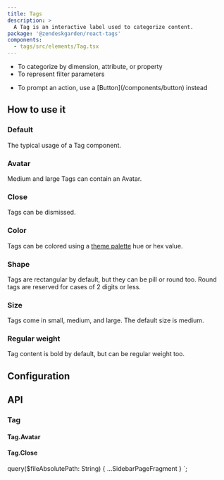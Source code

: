 ```yaml
---
title: Tags
description: >
  A Tag is an interactive label used to categorize content.
package: '@zendeskgarden/react-tags'
components:
  - tags/src/elements/Tag.tsx
---
```


<Usage>
  <Use>
    <ul>
      <li>To categorize by dimension, attribute, or property</li>
      <li>To represent filter parameters</li>
    </ul>
  </Use>
  <Misuse>
    <ul>
      <li>
        <Markdown>To prompt an action, use a [Button](/components/button) instead</Markdown>
      </li>
    </ul>
  </Misuse>
</Usage>

## How to use it

### Default

The typical usage of a Tag component.


<CodeExample code={TagsDefaultCode}>
  <TagsDefault />
</CodeExample>

### Avatar

Medium and large Tags can contain an Avatar.


<CodeExample code={TagsAvatarCode}>
  <TagsAvatar />
</CodeExample>

### Close

Tags can be dismissed.


<CodeExample code={TagsCloseCode}>
  <TagsClose />
</CodeExample>

### Color

Tags can be colored using a [theme
palette](https://zendeskgarden.github.io/react-components/theming/#palette) hue
or hex value.


<CodeExample code={TagsColorCode}>
  <TagsColor />
</CodeExample>

### Shape

Tags are rectangular by default, but they can be pill or round too. Round tags
are reserved for cases of 2 digits or less.


<CodeExample code={TagsShapeCode}>
  <TagsShape />
</CodeExample>

### Size

Tags come in small, medium, and large. The default size is medium.


<CodeExample code={TagsSizeCode}>
  <TagsSize />
</CodeExample>

### Regular weight

Tag content is bold by default, but can be regular weight too.


<CodeExample code={TagsWeightCode}>
  <TagsWeight />
</CodeExample>

## Configuration

<Configuration reactPackage={props.data.mdx.package} components={props.data.mdx.components} />

## API

### Tag

<PropSheet components={props.data.mdx.components} componentName="tag" />

#### Tag.Avatar

#### Tag.Close


  query($fileAbsolutePath: String) {
    ...SidebarPageFragment
  }
`;
